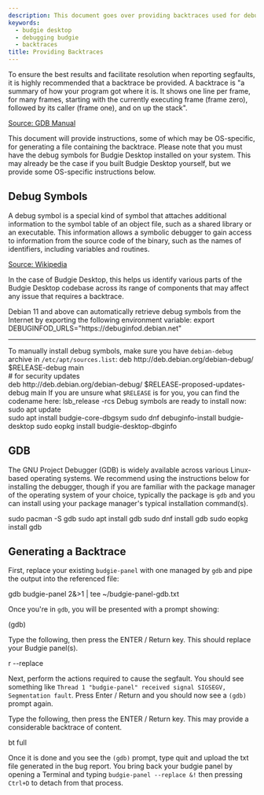 ```yaml
---
description: This document goes over providing backtraces used for debugging potential issues with Budgie Desktop.
keywords:
  - budgie desktop
  - debugging budgie
  - backtraces
title: Providing Backtraces
---
```



To ensure the best results and facilitate resolution when reporting segfaults, it is highly recommended that a backtrace be provided. A backtrace is "a summary of how your program got where it is. It shows one line per frame, for many frames, starting with the currently executing frame (frame zero), followed by its caller (frame one), and on up the stack".

[Source: GDB Manual](https://ftp.gnu.org/old-gnu/Manuals/gdb/html_node/gdb_42.html#SEC43)

This document will provide instructions, some of which may be OS-specific, for generating a file containing the backtrace. Please note that you must have the debug symbols for Budgie Desktop installed on your system. This may already be the case if you built Budgie Desktop yourself, but we provide some OS-specific instructions below.

## Debug Symbols

A debug symbol is a special kind of symbol that attaches additional information to the symbol table of an object file, such as a shared library or an executable. This information allows a symbolic debugger to gain access to information from the source code of the binary, such as the names of identifiers, including variables and routines.

[Source: Wikipedia](https://en.wikipedia.org/wiki/Debug_symbol)

In the case of Budgie Desktop, this helps us identify various parts of the Budgie Desktop codebase across its range of components that may affect any issue that requires a backtrace.

<Tabs>
  <TabItem label="Debian" value="Debian">
    Debian 11 and above can automatically retrieve debug symbols from the Internet by exporting the following environment variable: 
    <CodeBlock language="bash">export DEBUGINFOD_URLS="https://debuginfod.debian.net"</CodeBlock>
    <hr />
    To manually install debug symbols, make sure you have <code>debian-debug</code> archive in <code>/etc/apt/sources.list</code>:
    <CodeBlock>
      deb http://deb.debian.org/debian-debug/ $RELEASE-debug main
      <br />
      # for security updates
      <br />
      deb http://deb.debian.org/debian-debug/ $RELEASE-proposed-updates-debug main
    </CodeBlock>
    If you are unsure what <code>$RELEASE</code> is for you, you can find the codename here:
    <CodeBlock language="bash">lsb_release -rcs</CodeBlock>
    Debug symbols are ready to install now:
    <CodeBlock language="bash">
      sudo apt update
      <br />
      sudo apt install budgie-core-dbgsym
    </CodeBlock>
  </TabItem>
  <TabItem label="Fedora" value="Fedora">
    <CodeBlock language="bash">sudo dnf debuginfo-install budgie-desktop</CodeBlock>
  </TabItem>
  <TabItem label="Solus" value="Solus">
    <CodeBlock language="bash">sudo eopkg install budgie-desktop-dbginfo</CodeBlock>
  </TabItem>
</Tabs>

## GDB

The GNU Project Debugger (GDB) is widely available across various Linux-based operating systems. We recommend using the instructions below for installing the debugger, though if you are familiar with the package manager of the operating system of your choice, typically the package is `gdb` and you can install using your package manager's typical installation command(s).

<Tabs>
  <TabItem label="Arch" value="arch">
    <CodeBlock language="bash">sudo pacman -S gdb</CodeBlock>
  </TabItem>
  <TabItem label="Debian / Ubuntu" value="debian-ubuntu">
    <CodeBlock language="bash">sudo apt install gdb</CodeBlock>
  </TabItem>
  <TabItem label="Fedora" value="Fedora">
    <CodeBlock language="bash">sudo dnf install gdb</CodeBlock>
  </TabItem>
  <TabItem label="Solus" value="Solus">
    <CodeBlock language="bash">sudo eopkg install gdb</CodeBlock>
  </TabItem>
</Tabs>

## Generating a Backtrace

First, replace your existing `budgie-panel` with one managed by `gdb` and pipe the output into the referenced file:

<CodeBlock language="bash">gdb budgie-panel 2&>1 | tee ~/budgie-panel-gdb.txt</CodeBlock>

Once you're in `gdb`, you will be presented with a prompt showing:

<CodeBlock language="bash">(gdb)</CodeBlock>

Type the following, then press the ENTER / Return key. This should replace your Budgie panel(s).

<CodeBlock language="bash">r --replace</CodeBlock>

Next, perform the actions required to cause the segfault. You should see something like `Thread 1 "budgie-panel" received signal SIGSEGV, Segmentation fault`. Press Enter / Return and you should now see a `(gdb)` prompt again.

Type the following, then press the ENTER / Return key. This may provide a considerable backtrace of content.

<CodeBlock language="bash">bt full</CodeBlock>

Once it is done and you see the `(gdb)` prompt, type quit and upload the txt file generated in the bug report. You bring back your budgie panel by opening a Terminal and typing `budgie-panel --replace &!` then pressing `Ctrl+D` to detach from that process.
